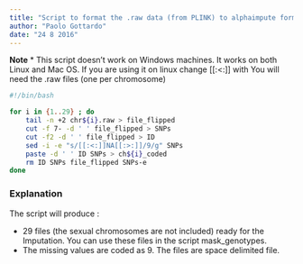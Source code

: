 ```yaml
---
title: "Script to format the .raw data (from PLINK) to alphaimpute format ready for the imputation"
author: "Paolo Gottardo"
date: "24 8 2016"
---
```


**Note**
* This script doesn't work on Windows machines. It works on both Linux and Mac OS. If you are using it on linux change [[:<:]] with \b 

* You will need the .raw files (one per chromosome)

```bash
#!/bin/bash

for i in {1..29} ; do
	tail -n +2 chr${i}.raw > file_flipped
	cut -f 7- -d ' ' file_flipped > SNPs
	cut -f2 -d ' ' file_flipped > ID
	sed -i -e "s/[[:<:]]NA[[:>:]]/9/g" SNPs
	paste -d ' ' ID SNPs > ch${i}_coded
	rm ID SNPs file_flipped SNPs-e
done

```


### Explanation

The script will produce :

* 29 files (the sexual chromosomes are not included) ready for the Imputation. You can use these files in the script mask_genotypes.
* The missing values are coded as 9. The files are space delimited file.
